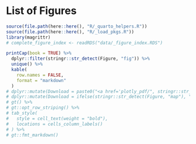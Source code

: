 # List of Figures

```r
source(file.path(here::here(), "R/_quarto_helpers.R"))
source(file.path(here::here(), "R/_load_pkgs.R"))
library(magrittr)
# complete_figure_index <- readRDS("data/_figure_index.RDS")

printCap(book = TRUE) %>%
  dplyr::filter(stringr::str_detect(Figure, "fig")) %>%
  unique() %>%
  kable(
    row.names = FALSE,
    format = "markdown"
  )
# dplyr::mutate(Download = paste0("<a href='plotly_pdf/", stringr::str_sub(Figure, 2, -1), ".pdf' target='_blank'>PDF</a>")) %>%
# dplyr::mutate(Download = ifelse(stringr::str_detect(Figure, "map"), "", Download)) %>%
# gt() %>%
# gt::opt_row_striping() %>%
# tab_style(
#   style = cell_text(weight = "bold"),
#   locations = cells_column_labels()
# ) %>%
# gt::fmt_markdown()
```
